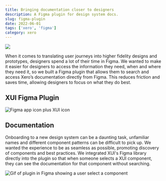 ```yaml
---
title: Bringing documentation closer to designers
description: A Figma plugin for design system docs.
slug: figma-plugin
date: 2022-06-01
tags: ['xero', 'figma']
category: xero
---
```


![](xui-plugin-cover.png)

When it comes to translating user journeys into higher fidelity designs and prototypes, designers spend a lot of their time in Figma. We wanted to make it easier for designers to access the information they need, when and where they need it, so we built a Figma plugin that allows them to search and access Xero’s documentation directly from Figma. This reduces friction and saves time, allowing designers to focus on what they do best.

## XUI Figma Plugin

![Figma app icon plus XUI icon](figma+xui.png)

## Documentation

Onboarding to a new design system can be a daunting task, unfamiliar names and different component patterns can be difficult to pick up. We wanted the experience to be as seamless as possible, promoting discovery of components and best practices.
We integrated XUI's Figma library directly into the plugin so that when someone selects a XUI component, they can see the documentation for that component without searching.

![Gif of plugin in Figma showing a user select a component](docs.gif)
